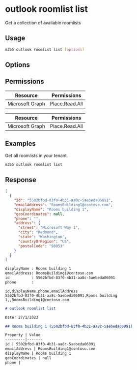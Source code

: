 
# outlook roomlist list

Get a collection of available roomlists

## Usage

```sh
m365 outlook roomlist list [options]
```

## Options

<Global />

## Permissions

<Tabs>
  <TabItem value="Delegated">

  | Resource        | Permissions    |
  |-----------------|----------------|
  | Microsoft Graph | Place.Read.All |

  </TabItem>
  <TabItem value="Application">

  | Resource        | Permissions    |
  |-----------------|----------------|
  | Microsoft Graph | Place.Read.All |

  </TabItem>
</Tabs>

## Examples

Get all roomlists in your tenant.

```sh
m365 outlook roomlist list
```

## Response

<Tabs>
  <TabItem value="JSON">

  ```json
  [
    {
      "id": "5502bfbd-83f0-4b31-aa8c-5aebeda06091",
      "emailAddress": "RoomsBuilding1@contoso.com",
      "displayName": "Rooms building 1",
      "geoCoordinates": null,
      "phone": "",
      "address": {
        "street": "Microsoft Way 1",
        "city": "Redmond",
        "state": "Washington",
        "countryOrRegion": "US",
        "postalCode": "98053"
      }
    }
  ]
  ```

  </TabItem>
  <TabItem value="Text">

  ```txt
  displayName : Rooms building 1
  emailAddress: RoomsBuilding1@contoso.com
  id          : 5502bfbd-83f0-4b31-aa8c-5aebeda06091
  phone       :
  ```

  </TabItem>
  <TabItem value="CSV">

  ```csv
  id,displayName,phone,emailAddress
  5502bfbd-83f0-4b31-aa8c-5aebeda06091,Rooms building 1,,RoomsBuilding1@contoso.com
  ```

  </TabItem>
  <TabItem value="Markdown">

  ```md
  # outlook roomlist list

  Date: 27/1/2023

  ## Rooms building 1 (5502bfbd-83f0-4b31-aa8c-5aebeda06091)

  Property | Value
  ---------|-------
  id | 5502bfbd-83f0-4b31-aa8c-5aebeda06091
  emailAddress | RoomsBuilding1@contoso.com
  displayName | Rooms building 1
  geoCoordinates | null
  phone |
  ```

  </TabItem>
</Tabs>

